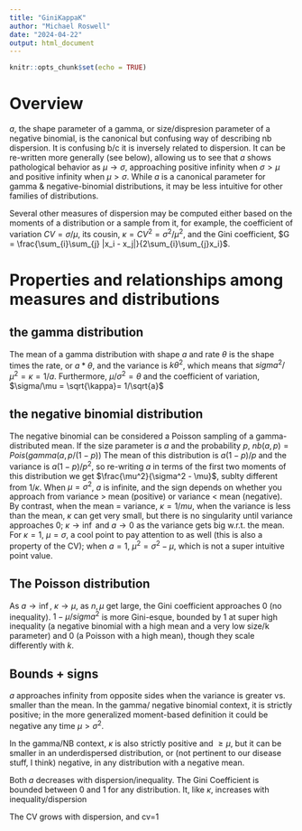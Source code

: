```yaml
---
title: "GiniKappaK"
author: "Michael Roswell"
date: "2024-04-22"
output: html_document
---
```


```r
knitr::opts_chunk$set(echo = TRUE)
```
# Overview 

$a$, the shape parameter of a gamma, or size/dispresion parameter of a negative
binomial, is the canonical but confusing way of describing nb dispersion. It is
confusing b/c it is inversely related to dispersion. It can be re-written more
generally (see below), allowing us to see that $a$ shows pathological behavior
as $\mu \to \sigma$, approaching positive infinity when $\sigma > \mu$ and
positive infinity when $\mu > \sigma$. While $a$ is a canonical parameter for
gamma & negative-binomial distributions, it may be less intuitive for other
families of distributions.

Several other measures of dispersion may be computed either based on the moments
of a distribution or a sample from it, for example, the coefficient of variation
$CV = \sigma / \mu$, its cousin, $\kappa = CV^2 = \sigma^2/\mu^2$, and the
Gini coefficient,
$G = \frac{\sum_{i}\sum_{j} |x_i - x_j|}{2\sum_{i}\sum_{j}x_i}$. 

# Properties and relationships among measures and distributions

## the gamma distribution
The mean of a gamma distribution with shape $a$ and rate $\theta$ is the shape
times the rate, or $a* \theta$, and the variance is $k\theta^2$, which means
that $sigma^2/\mu^2 = \kappa = 1/a$. Furthermore, $\mu/\sigma^2 = \theta$ and
the coefficient of variation, $\sigma/\mu = \sqrt{\kappa}= 1/\sqrt{a}$

## the negative binomial distribution 
The negative binomial can be considered a Poisson sampling of a
gamma-distributed mean. If the size parameter is $a$ and the probability $p$,
$nb(a, p) = Pois(gamma(a, p/(1-p))$ The mean of this distribution is $a(1-p)/p$
and the variance is $a(1-p)/p^2$, so re-writing $a$ in terms of the first two
moments of this distribution we get $\frac{\mu^2}{\sigma^2 - \mu}$, sublty
different from $1/\kappa$. When $\mu = \sigma^2$, $a$ is infinite, and the sign
depends on whether you approach from variance > mean (positive) or variance <
mean (negative). By contrast, when the mean = variance, $\kappa = 1/mu$, when the
variance is less than the mean, $\kappa$ can get very small, but there is no
singularity until variance approaches 0; $\kappa \to \inf$ and $a \to 0$ as the
variance gets big w.r.t. the mean. For $\kappa = 1$, $\mu = \sigma$, a cool
point to pay attention to as well (this is also a property of the CV); when 
$a =1$, $\mu^2 = \sigma^2-\mu$, which is not a super intuitive point value.

## The Poisson distribution
As $a \to \inf$, $\kappa \to \mu$, as $n, \mu$ get large, the Gini coefficient
approaches 0 (no inequality). $1- \mu/sigma^2$ is more Gini-esque, bounded by 1
at super high inequality (a negative binomial with a high mean and a very low
size/k parameter) and 0 (a Poisson with a high mean), though they scale
differently with $k$.

## Bounds + signs
$a$ approaches infinity from opposite sides when the variance is greater vs.
smaller than the mean. In the gamma/ negative binomial context, it is strictly
positive; in the more generalized moment-based definition it could be negative
any time $\mu > \sigma^2$.

In the gamma/NB context, $\kappa$  is also strictly positive and $\geq \mu$, but
it can be smaller in an underdispersed distribution, or (not pertinent to our
disease stuff, I think) negative, in any distribution with a negative mean.

Both $a$ decreases with dispersion/inequality. The Gini Coefficient is bounded
between 0 and 1 for any distribution. It, like $\kappa$, increases with
inequality/dispersion

The CV grows with dispersion, and cv=1 



